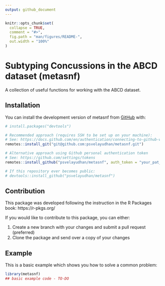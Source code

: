 ```yaml
---
output: github_document
---
```


<!-- README.md is generated from README.Rmd. Please edit that file -->

```r
knitr::opts_chunk$set(
  collapse = TRUE,
  comment = "#>",
  fig.path = "man/figures/README-",
  out.width = "100%"
)
```

# Subtyping Concussions in the ABCD dataset (metasnf)

<!-- badges: start -->
<!-- badges: end -->

A collection of useful functions for working with the ABCD dataset.

## Installation

You can install the development version of metasnf from [GitHub](https://github.com/) with:

``` r
# install.packages("devtools")

# Recommended approach (requires SSH to be set up on your machine):
# See: https://docs.github.com/en/authentication/connecting-to-github-with-ssh/generating-a-new-ssh-key-and-adding-it-to-the-ssh-agent
remotes::install_git("git@github.com:psvelayudhan/metasnf.git")

# Alternative approach using Github personal authentication token
# See: https://github.com/settings/tokens
remotes::install_github("psvelayudhan/metasnf", auth_token = "your_pat_here")

# If this repository ever becomes public:
# devtools::install_github("psvelayudhan/metasnf")
```

## Contribution

This package was developed following the instruction in the R Packages book: https://r-pkgs.org/

If you would like to contribute to this package, you can either:

1. Create a new branch with your changes and submit a pull request (preferred)
2. Clone the package and send over a copy of your changes

## Example

This is a basic example which shows you how to solve a common problem:

```r
library(metasnf)
## basic example code - TO-DO
```
